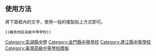 {{Navbox
| name  = 離島地區高級中等學校
| title = [[澎金馬|{{fontcolor|black|離島地區}}]]{{fontcolor|black|高級中等學校列表}}
| titlestyle = background:#ADDFFF
| state = collapsed
| style = width: 100%
| groupstyle = width:5em; text-align:left
| liststyle = width:auto; text-align:left
| group1 = '''普通型'''
| list1  =
  {{Navbox subgroup
  |groupstyle = width:5em; text-align:left
  |liststyle = width:auto; text-align:left
  |group1 = 澎湖縣
  |list1  = [[國立馬公高級中學|馬公高中]]
  |group2 = 金門縣
  |list2  = [[國立金門高級中學|金門高中]]
  }}
| group2 = '''技術型'''
| list2  =
  {{Navbox subgroup
  |groupstyle = width:5em; text-align:left
  |liststyle = width:auto; text-align:left
  |group1 = 澎湖縣
  |list1  = [[國立澎湖高級海事水產職業學校|澎湖海事]]
  |group2 = 金門縣
  |list2  = [[國立金門高級農工職業學校|金門農工]]
  }}
| group3 = '''綜合型'''
| list3  =
  {{Navbox subgroup
  |groupstyle = width:5em; text-align:left
  |liststyle = width:auto; text-align:left
  |group1 = 連江縣
  |list1  = [[國立馬祖高級中學|馬祖高中]]
  |group2 = 臺東縣
  |list2  = [[臺東縣立蘭嶼高級中學|蘭嶼高中]]
  }}
| below  = 相關列表：[[中華民國普通型高級中等學校列表]] - [[中華民國技術型高級中等學校列表]] - [[中華民國國立高級中等學校列表]]
}}
<noinclude>

==使用方法==
將下面框內的文字，使用一般的複製貼上方式即可。
<pre>{{離島地區高級中等學校}}</pre>
[[Category:澎湖縣中學]]
[[Category:金門縣中等學校]]
[[Category:連江縣中等學校]]
[[Category:臺灣高級中等學校模板]]
[[Category:澎湖縣模板|{{PAGENAME}}]]
[[Category:金門縣模板|{{PAGENAME}}]]
[[Category:中華民國連江縣模板|{{PAGENAME}}]]
</noinclude>